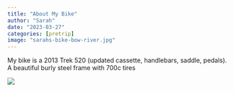 ```yaml
---
title: "About My Bike"
author: "Sarah"
date: "2023-03-27"
categories: [pretrip]
image: "sarahs-bike-bow-river.jpg"
---
```


My bike is a 2013 Trek 520 (updated cassette, handlebars, saddle, pedals). A beautiful burly steel frame with 700c tires

![](sarahs-bike-bow-river.jpg)

